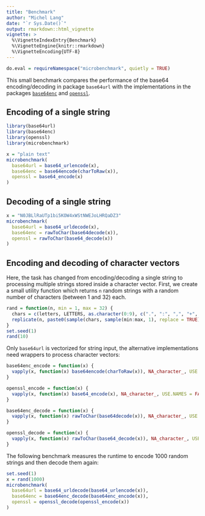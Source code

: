 ```yaml
---
title: "Benchmark"
author: "Michel Lang"
date: "`r Sys.Date()`"
output: rmarkdown::html_vignette
vignette: >
  %\VignetteIndexEntry{Benchmark}
  %\VignetteEngine{knitr::rmarkdown}
  %\VignetteEncoding{UTF-8}
---
```

```r
do.eval = requireNamespace("microbenchmark", quietly = TRUE)
```

This small benchmark compares the performance of the base64 encoding/decoding in package `base64url` with the implementations in the packages [`base64enc`](https://cran.r-project.org/package=base64enc) and [`openssl`](https://cran.r-project.org/package=openssl).

## Encoding of a single string
```r
library(base64url)
library(base64enc)
library(openssl)
library(microbenchmark)

x = "plain text"
microbenchmark(
  base64url = base64_urlencode(x),
  base64enc = base64encode(charToRaw(x)),
  openssl = base64_encode(x)
)
```

## Decoding of a single string
```r
x = "N0JBLlRaUTp1bi5KOW4xWStNWEJoLHRQaDZ3"
microbenchmark(
  base64url = base64_urldecode(x),
  base64enc = rawToChar(base64decode(x)),
  openssl = rawToChar(base64_decode(x))
)
```

## Encoding and decoding of character vectors
Here, the task has changed from encoding/decoding a single string to processing multiple strings stored inside a character vector.
First, we create a small utility function which returns `n` random strings with a random number of characters (between 1 and 32) each.
```r
rand = function(n, min = 1, max = 32) {
  chars = c(letters, LETTERS, as.character(0:9), c(".", ":", ",", "+", "-", "*", "/"))
  replicate(n, paste0(sample(chars, sample(min:max, 1), replace = TRUE), collapse = ""))
}
set.seed(1)
rand(10)
```

Only `base64url` is vectorized for string input, the alternative implementations need wrappers to process character vectors:
```r
base64enc_encode = function(x) {
  vapply(x, function(x) base64encode(charToRaw(x)), NA_character_, USE.NAMES = FALSE)
}

openssl_encode = function(x) {
  vapply(x, function(x) base64_encode(x), NA_character_, USE.NAMES = FALSE)
}

base64enc_decode = function(x) {
  vapply(x, function(x) rawToChar(base64decode(x)), NA_character_, USE.NAMES = FALSE)
}

openssl_decode = function(x) {
  vapply(x, function(x) rawToChar(base64_decode(x)), NA_character_, USE.NAMES = FALSE)
}
```

The following benchmark measures the runtime to encode 1000 random strings and then decode them again:
```r
set.seed(1)
x = rand(1000)
microbenchmark(
  base64url = base64_urldecode(base64_urlencode(x)),
  base64enc = base64enc_decode(base64enc_encode(x)),
  openssl = openssl_decode(openssl_encode(x))
)
```
